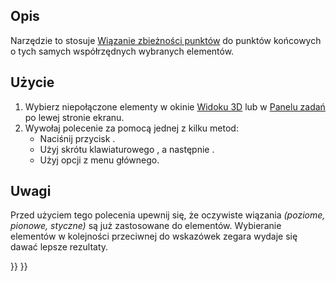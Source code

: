 <languages/>

{{Docnav/pl
|
|
|[[Sketcher_Workbench/pl|środowisko pracy Szkicownik]]
|IconL=
|IconR=
|IconC=Workbench_Sketcher.svg
}}

{{VeryImportantMessage|To narzędzie jest przestarzałe, nie będzie dostępne od ''({{VersionPlus/pl|0.21}})''. Zamiast tego użyj [[Sketcher_ValidateSketch/pl|Sprawdź poprawność szkicu]].}}

{{GuiCommand/pl
|Name=Sketcher ConnectLines
|Name/pl=Szkicownik: Połącz linie
|MenuLocation=Szkic → Narzędzia szkicownika → Połącz linie
|Workbenches=[[Sketcher_Workbench/pl|Szkicownik]]
|Shortcut={{KEY|Z}} {{KEY|J}}
|Version=0.15
|SeeAlso=[[Sketcher_ConstrainCoincident/pl|Wiązanie zbieżności punktów]]
}}

<span id="Description"></span>
==Opis==

Narzędzie to stosuje [[Sketcher_ConstrainCoincident/pl|Wiązanie zbieżności punktów]] do punktów końcowych o tych samych współrzędnych wybranych elementów.

<span id="Usage"></span>
==Użycie==

# Wybierz niepołączone elementy w okinie [[3D_view/pl|Widoku 3D]] lub w [[Task_panel/pl|Panelu zadań]] po lewej stronie ekranu.
# Wywołaj polecenie za pomocą jednej z kilku metod:
#* Naciśnij przycisk {{Button|[[File:Sketcher_ConnectLines.svg|16px]] '''Połącz krawędzie'''}}.
#* Użyj skrótu klawiaturowego {{KEY|Z}}, a następnie {{KEY|J}}.
#* Użyj opcji {{MenuCommand|Szkic → Narzędzia szkicownika → [[File:Sketcher_ConnectLines.svg|16px]] Połącz krawędzie}} z menu głównego.

<span id="Notes"></span>
==Uwagi==

Przed użyciem tego polecenia upewnij się, że oczywiste wiązania ''(poziome, pionowe, styczne)'' są już zastosowane do elementów.
Wybieranie elementów w kolejności przeciwnej do wskazówek zegara wydaje się dawać lepsze rezultaty.


{{Docnav/pl
|
|
|[[Sketcher_Workbench/pl|środowisko pracy Szkicownik]]
|IconL=
|IconR=
|IconC=Workbench_Sketcher.svg
}}

{{Sketcher_Tools_navi{{#translation:}}}}
{{Userdocnavi{{#translation:}}}}